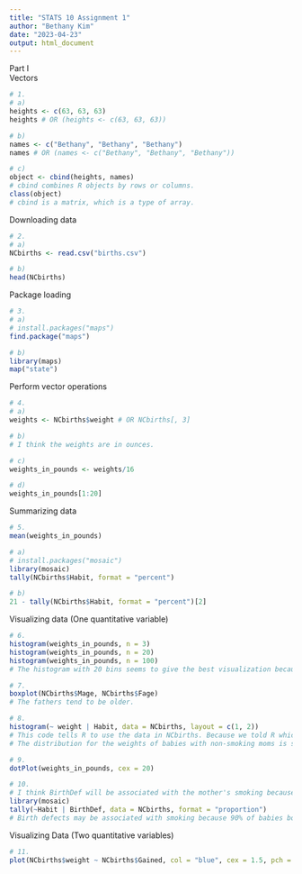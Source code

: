 ```yaml
---
title: "STATS 10 Assignment 1"
author: "Bethany Kim"
date: "2023-04-23"
output: html_document
---
```

Part I\
Vectors\
```r
# 1.
# a)
heights <- c(63, 63, 63)
heights # OR (heights <- c(63, 63, 63))

# b)
names <- c("Bethany", "Bethany", "Bethany")
names # OR (names <- c("Bethany", "Bethany", "Bethany"))

# c)
object <- cbind(heights, names)
# cbind combines R objects by rows or columns.
class(object)
# cbind is a matrix, which is a type of array.
```

Downloading data\
```r
# 2. 
# a)
NCbirths <- read.csv("births.csv")

# b)
head(NCbirths)
```

Package loading\
```r
# 3.
# a)
# install.packages("maps")
find.package("maps")

# b)
library(maps)
map("state")
```

Perform vector operations\
```r
# 4.
# a)
weights <- NCbirths$weight # OR NCbirths[, 3]

# b)
# I think the weights are in ounces.

# c)
weights_in_pounds <- weights/16

# d)
weights_in_pounds[1:20]
```

Summarizing data\
```r
# 5.
mean(weights_in_pounds)

# a)
# install.packages("mosaic")
library(mosaic)
tally(NCbirths$Habit, format = "percent")

# b)
21 - tally(NCbirths$Habit, format = "percent")[2]
```

Visualizing data (One quantitative variable)\
```r
# 6.
histogram(weights_in_pounds, n = 3)
histogram(weights_in_pounds, n = 20)
histogram(weights_in_pounds, n = 100)
# The histogram with 20 bins seems to give the best visualization because it captures the variation in the data while avoiding excessive noice or oversmoothing.
```

```r
# 7.
boxplot(NCbirths$Mage, NCbirths$Fage)
# The fathers tend to be older.
```

```r
# 8.
histogram(~ weight | Habit, data = NCbirths, layout = c(1, 2))
# This code tells R to use the data in NCbirths. Because we told R which data to use, we did not need to use the $ sign in front of weight and Habit. The variable weight was used to plot the data and the categorical variable Habit was used to separate the data points into two histograms.
# The distribution for the weights of babies with non-smoking moms is slightly to the right of the distribution for the weights of babies with smoking moms. This means that non-smoking moms tend to give birth to heavier babies than smoking moms.
```

```r
# 9.
dotPlot(weights_in_pounds, cex = 20)
```

```r
# 10.
# I think BirthDef will be associated with the mother's smoking because the damaging effects of smoking slow the baby's growth and development.
library(mosaic)
tally(~Habit | BirthDef, data = NCbirths, format = "proportion")
# Birth defects may be associated with smoking because 90% of babies born with no birth defects have moms that don't smoke.
```

Visualizing Data (Two quantitative variables)\
```r
# 11.
plot(NCbirths$weight ~ NCbirths$Gained, col = "blue", cex = 1.5, pch = 20, xlab = "Weight gained during pregnancy", ylab = "Baby weight (oz)", main = "Baby weight vs. Pregnancy weight gain")
```

